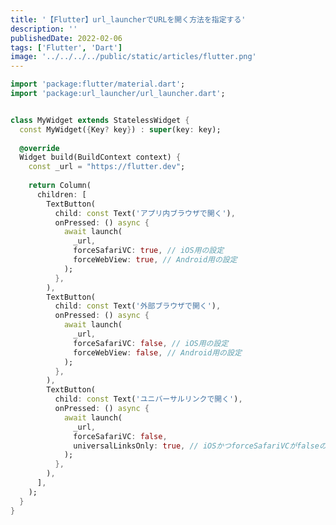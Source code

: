 ```yaml
---
title: '【Flutter】url_launcherでURLを開く方法を指定する'
description: ''
publishedDate: 2022-02-06
tags: ['Flutter', 'Dart']
image: '../../../../public/static/articles/flutter.png'
---
```


```dart
import 'package:flutter/material.dart';
import 'package:url_launcher/url_launcher.dart';


class MyWidget extends StatelessWidget {
  const MyWidget({Key? key}) : super(key: key);
  
  @override
  Widget build(BuildContext context) {
    const _url = "https://flutter.dev";
    
    return Column(
      children: [
        TextButton(
          child: const Text('アプリ内ブラウザで開く'),
          onPressed: () async {
            await launch(
              _url,
              forceSafariVC: true, // iOS用の設定
              forceWebView: true, // Android用の設定
            );
          },
        ),
        TextButton(
          child: const Text('外部ブラウザで開く'),
          onPressed: () async {
            await launch(
              _url,
              forceSafariVC: false, // iOS用の設定
              forceWebView: false, // Android用の設定
            );
          },
        ),
        TextButton(
          child: const Text('ユニバーサルリンクで開く'),
          onPressed: () async {
            await launch(
              _url,
              forceSafariVC: false,
              universalLinksOnly: true, // iOSかつforceSafariVCがfalseの場合でのみ有効
            );
          },
        ),
      ],
    );
  }
}
```
